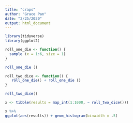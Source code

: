 ```yaml
---
title: "craps"
author: "Grace Pan"
date: "2/25/2020"
output: html_document
---
```


```r

library(tidyverse)
library(ggplot2)
```

```r


roll_one_die <- function() {
  sample (x = 1:6, size = 1)
}

roll_one_die ()

roll_two_dice <- function() {
   roll_one_die() + roll_one_die ()
}

roll_two_dice()

```

```r

x <- tibble(results = map_int(1:1000, ~ roll_two_dice()))

x %>%
ggplot(aes(results)) + geom_histogram(binwidth = .5)

```

